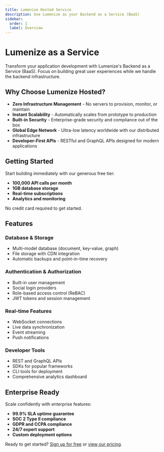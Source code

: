 ```yaml
---
title: Lumenize Hosted Service
description: Use Lumenize as your Backend as a Service (BaaS)
sidebar:
  order: 1
  label: Overview
---
```


# Lumenize as a Service

Transform your application development with Lumenize's Backend as a Service (BaaS). Focus on building great user experiences while we handle the backend infrastructure.

## Why Choose Lumenize Hosted?

- **Zero Infrastructure Management** - No servers to provision, monitor, or maintain
- **Instant Scalability** - Automatically scales from prototype to production
- **Built-in Security** - Enterprise-grade security and compliance out of the box
- **Global Edge Network** - Ultra-low latency worldwide with our distributed infrastructure
- **Developer-First APIs** - RESTful and GraphQL APIs designed for modern applications

## Getting Started

Start building immediately with our generous free tier:

- **100,000 API calls per month**
- **1GB database storage**
- **Real-time subscriptions**
- **Analytics and monitoring**

No credit card required to get started.

## Features

### Database & Storage
- Multi-model database (document, key-value, graph)
- File storage with CDN integration
- Automatic backups and point-in-time recovery

### Authentication & Authorization
- Built-in user management
- Social login providers
- Role-based access control (ReBAC)
- JWT tokens and session management

### Real-time Features
- WebSocket connections
- Live data synchronization
- Event streaming
- Push notifications

### Developer Tools
- REST and GraphQL APIs
- SDKs for popular frameworks
- CLI tools for deployment
- Comprehensive analytics dashboard

## Enterprise Ready

Scale confidently with enterprise features:
- **99.9% SLA uptime guarantee**
- **SOC 2 Type II compliance**
- **GDPR and CCPA compliance**
- **24/7 expert support**
- **Custom deployment options**

Ready to get started? [Sign up for free](/docs/hosted/signup) or [view our pricing](/docs/hosted/pricing).
